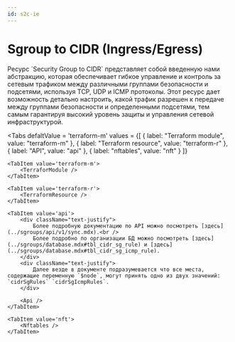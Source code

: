 ```yaml
---
id: s2c-ie
---
```



# Sgroup to CIDR (Ingress/Egress)

<div className="paragraph">
  Ресурс `Security Group to CIDR` представляет собой введенную нами абстракцию, которая обеспечивает гибкое управление и контроль за
  сетевым трафиком между различными группами безопасности и подсетями, используя TCP, UDP и ICMP протоколы. Этот ресурс
  дает возможность детально настроить, какой трафик разрешен к передаче между группами безопасности и определенными
  подсетями, тем самым гарантируя высокий уровень защиты и управления сетевой инфраструктурой.
</div>

<Tabs
    defaltValue = 'terraform-m'
    values = {[
        { label: "Terraform module", value: "terraform-m" },
        { label: "Terraform resource", value: "terraform-r" },
        { label: "API", value: "api" },
        { label: "nftables", value: "nft" }
    ]}
>
    <TabItem value='terraform-m'>
        <TerraforModule />
    </TabItem>

    <TabItem value='terraform-r'>
        <TerraformResource />
    </TabItem>

    <TabItem value='api'>
        <div className="text-justify">
            Более подробную документацию по API можно посмотреть [здесь](../sgroups/api/v1/sync.mdx).<br />
            Более подробно по организации БД можно посмотреть [здесь](../sgroups/database.mdx#tbl_cidr_sg_rule) и [здесь](../sgroups/database.mdx#tbl_cidr_sg_icmp_rule).
        </div>
        <div className="text-justify">
            Далее везде в документе подразумевается что все места, содержащие переменную `$node`, могут принять одно из двух значений: `cidrSgRules` `cidrSgIcmpRules`.
        </div>

        <Api />
    </TabItem>

    <TabItem value='nft'>
        <Nftables />
    </TabItem>

</Tabs>
